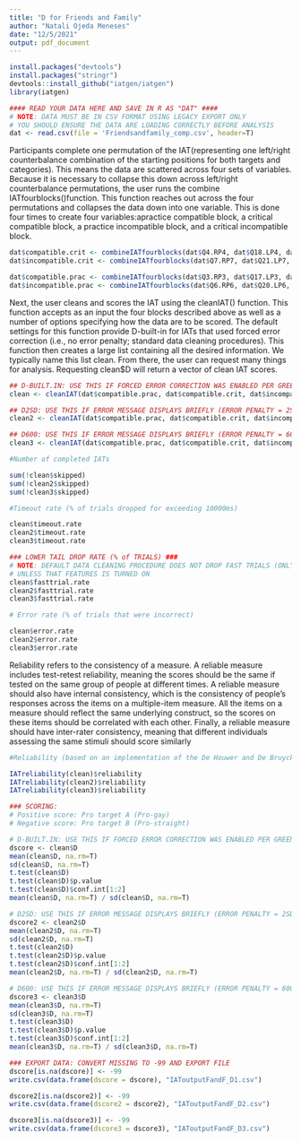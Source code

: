 ```yaml
---
title: "D for Friends and Family"
author: "Natali Ojeda Meneses"
date: "12/5/2021"
output: pdf_document
---
```


```r
install.packages("devtools")
install.packages("stringr")
devtools::install_github("iatgen/iatgen")
library(iatgen)
```

```r
#### READ YOUR DATA HERE AND SAVE IN R AS "DAT" ####
# NOTE: DATA MUST BE IN CSV FORMAT USING LEGACY EXPORT ONLY
# YOU SHOULD ENSURE THE DATA ARE LOADING CORRECTLY BEFORE ANALYSIS
dat <- read.csv(file = 'Friendsandfamily_comp.csv', header=T)

```

Participants complete one permutation of the IAT(representing one left/right counterbalance combination of the starting positions for both targets and categories). This means the data are scattered across four sets of variables.
Because it is necessary to collapse this down across left/right counterbalance permutations, the user runs the combine IATfourblocks()function. This function reaches out across the four permutations and collapses the data down into one variable. This is done four times to create four variables:apractice compatible block, a critical compatible block, a practice incompatible block, and a critical incompatible block.


```r

dat$compatible.crit <- combineIATfourblocks(dat$Q4.RP4, dat$Q18.LP4, dat$Q14.RN7, dat$Q28.LN7)
dat$incompatible.crit <- combineIATfourblocks(dat$Q7.RP7, dat$Q21.LP7, dat$Q11.RN4, dat$Q25.LN4)

```

```r

dat$compatible.prac <- combineIATfourblocks(dat$Q3.RP3, dat$Q17.LP3, dat$Q13.RN6, dat$Q27.LN6)
dat$incompatible.prac <- combineIATfourblocks(dat$Q6.RP6, dat$Q20.LP6, dat$Q10.RN3, dat$Q24.LN3)

```

Next, the user cleans and scores the IAT using the cleanIAT() function. This function accepts as an input the four blocks described above as well as a number of options specifying how the data are to be scored. The default settings for this function provide D-built-in for IATs that used forced error correction (i.e., no error penalty; standard data cleaning procedures). This function then creates a large list containing all the desired information. We typically name this list clean.
From there, the user can request many things for analysis. Requesting clean$D will return a vector of clean IAT scores.

```r

## D-BUILT.IN: USE THIS IF FORCED ERROR CORRECTION WAS ENABLED PER GREENWALD ET AL 2003
clean <- cleanIAT(dat$compatible.prac, dat$compatible.crit, dat$incompatible.prac, dat$incompatible.crit, error.penalty = FALSE)

## D2SD: USE THIS IF ERROR MESSAGE DISPLAYS BRIEFLY (ERROR PENALTY = 2SD) 
clean2 <- cleanIAT(dat$compatible.prac, dat$compatible.crit, dat$incompatible.prac, dat$incompatible.crit, error.penalty=TRUE, error.penalty.ms = "2SD")

## D600: USE THIS IF ERROR MESSAGE DISPLAYS BRIEFLY (ERROR PENALTY = 600 MS) 
clean3 <- cleanIAT(dat$compatible.prac, dat$compatible.crit, dat$incompatible.prac, dat$incompatible.crit, error.penalty=TRUE, error.penalty.ms = 600)

```

```r

#Number of completed IATs

sum(!clean$skipped)
sum(!clean2$skipped)
sum(!clean3$skipped)

```
```r

#Timeout rate (% of trials dropped for exceeding 10000ms) 

clean$timeout.rate
clean2$timeout.rate
clean3$timeout.rate

```

```r
### LOWER TAIL DROP RATE (% of TRIALS) ###
# NOTE: DEFAULT DATA CLEANING PROCEDURE DOES NOT DROP FAST TRIALS (ONLY FAST PARTICIPANTS) SO THIS WILL BE ZERO
# UNLESS THAT FEATURES IS TURNED ON
clean$fasttrial.rate
clean2$fasttrial.rate
clean3$fasttrial.rate
```
```r

# Error rate (% of trials that were incorrect)

clean$error.rate
clean2$error.rate
clean3$error.rate
```
Reliability refers to the consistency of a measure. A reliable measure includes test-retest reliability, meaning the scores should be the same if tested on the same group of people at different times. A reliable measure should also have internal consistency, which is the consistency of people’s responses across the items on a multiple-item measure. All the items on a measure should reflect the same underlying construct, so the scores on these items should be correlated with each other. Finally, a reliable measure should have inter-rater consistency, meaning that different individuals assessing the same stimuli should score similarly

```r

#Reliability (based on an implementation of the De Houwer and De Bruycker [2007] method)

IATreliability(clean)$reliability
IATreliability(clean2)$reliability
IATreliability(clean3)$reliability

```

```r

### SCORING: 
# Positive score: Pro target A (Pro-gay) 
# Negative score: Pro target B (Pro-straight) 

# D-BUILT.IN: USE THIS IF FORCED ERROR CORRECTION WAS ENABLED PER GREENWALD ET AL 2003
dscore <- clean$D
mean(clean$D, na.rm=T)
sd(clean$D, na.rm=T)
t.test(clean$D)
t.test(clean$D)$p.value
t.test(clean$D)$conf.int[1:2]
mean(clean$D, na.rm=T) / sd(clean$D, na.rm=T)

# D2SD: USE THIS IF ERROR MESSAGE DISPLAYS BRIEFLY (ERROR PENALTY = 2SD) 
dscore2 <- clean2$D
mean(clean2$D, na.rm=T)
sd(clean2$D, na.rm=T)
t.test(clean2$D)
t.test(clean2$D)$p.value
t.test(clean2$D)$conf.int[1:2]
mean(clean2$D, na.rm=T) / sd(clean2$D, na.rm=T)

# D600: USE THIS IF ERROR MESSAGE DISPLAYS BRIEFLY (ERROR PENALTY = 600 MS) 
dscore3 <- clean3$D
mean(clean3$D, na.rm=T)
sd(clean3$D, na.rm=T)
t.test(clean3$D)
t.test(clean3$D)$p.value
t.test(clean3$D)$conf.int[1:2]
mean(clean3$D, na.rm=T) / sd(clean3$D, na.rm=T)


```
```r
### EXPORT DATA: CONVERT MISSING TO -99 AND EXPORT FILE
dscore[is.na(dscore)] <- -99 
write.csv(data.frame(dscore = dscore), "IAToutputFandF_D1.csv")

dscore2[is.na(dscore2)] <- -99 
write.csv(data.frame(dscore2 = dscore2), "IAToutputFandF_D2.csv")

dscore3[is.na(dscore3)] <- -99 
write.csv(data.frame(dscore3 = dscore3), "IAToutputFandF_D3.csv")

```